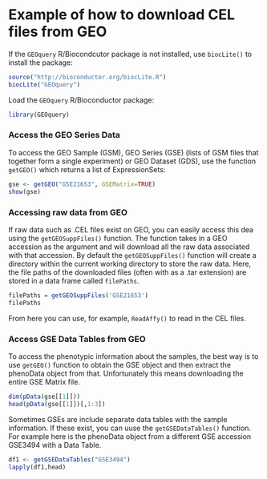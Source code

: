 # Example of how to download CEL files from GEO

If the `GEOquery` R/Biocondcutor package is not installed, use `biocLite()` to install the package:  
```r
source("http://bioconductor.org/biocLite.R")
biocLite("GEOquery")
```

Load the `GEOquery` R/Bioconductor package: 
```r
library(GEOquery)
```


### Access the GEO Series Data
To access the GEO Sample (GSM), GEO Series (GSE) (lists of GSM files that together form a single experiment) or GEO Dataset (GDS), use the function `getGEO()` which returns a list of ExpressionSets: 
```r
gse <- getGEO("GSE21653", GSEMatrix=TRUE)
show(gse)
```


### Accessing raw data from GEO
If raw data such as .CEL files exist on GEO, you can easily access this dea using the `getGEOSuppFiles()` function.  The function takes in a GEO accession as the argument and will download all the raw data associated with that accession. By default the `getGEOSuppFiles()` function will create a directory within the current working directory to store the raw data.  Here, the file paths of the downloaded files (often with as a .tar extension) are stored in a data frame called `filePaths`. 

```r
filePaths = getGEOSuppFiles('GSE21653')
filePaths
```
From here you can use, for example, `ReadAffy()` to read in the CEL files.  


### Access GSE Data Tables from GEO
To access the phenotypic information about the samples, the best way is to use `getGEO()` function to obtain the GSE object and then extract the phenoData object from that.  Unfortunately this means downloading the entire GSE Matrix file.  

```r
dim(pData(gse[[1]]))
head(pData(gse[[1]])[,1:3])
```

Sometimes GSEs are include separate data tables with the sample information. If these exist, you can uuse the `getGSEDataTables()` function. For example here is the phenoData object from a different GSE accession GSE3494 with a Data Table. 
```r
df1 <- getGSEDataTables("GSE3494")
lapply(df1,head)
```
